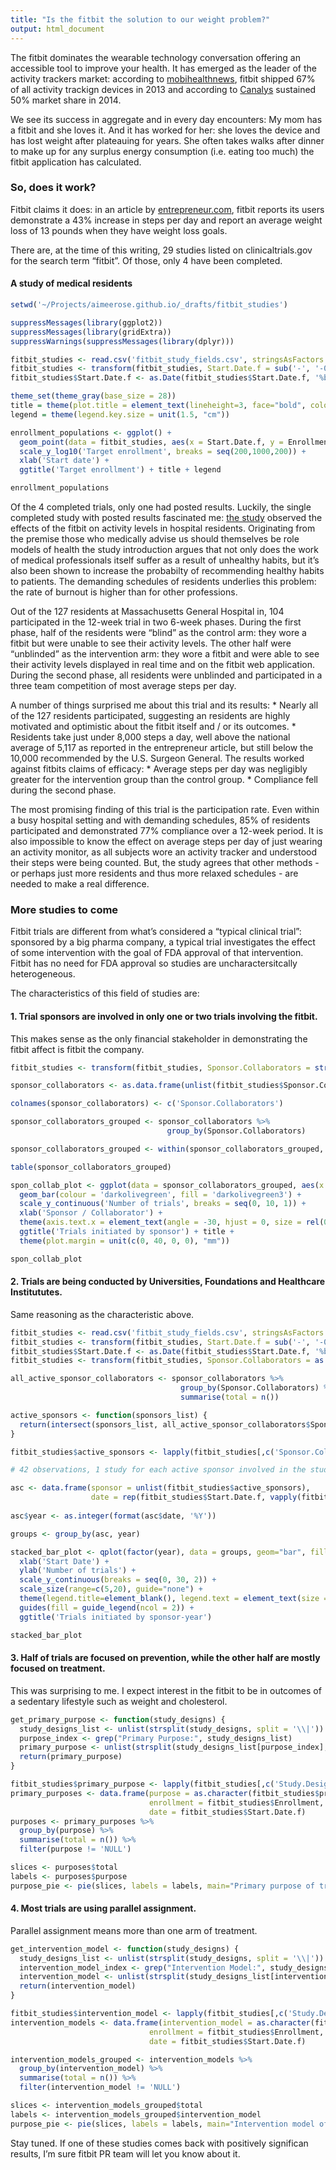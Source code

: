 ```yaml
---
title: "Is the fitbit the solution to our weight problem?"
output: html_document
---
```


The fitbit dominates the wearable technology conversation offering an accessible tool to improve your health. It has emerged as the leader of the activity trackers market: according to [mobihealthnews](http://mobihealthnews.com/28566/fitbit-shipped-the-most-activity-trackers-in-2013/), fitbit shipped 67% of all activity trackign devices in 2013 and according to [Canalys](http://www.canalys.com/newsroom/fitbit-accounted-nearly-half-global-wearable-band-shipments-q1-2014) sustained 50% market share in 2014.

We see its success in aggregate and in every day encounters: My mom has a fitbit and she loves it. And it has worked for her: she loves the device and has lost weight after plateauing for years. She often takes walks after dinner to make up for any surplus energy consumption (i.e. eating too much) the fitbit application has calculated.

### So, does it work?

Fitbit claims it does: in an article by [entrepreneur.com](http://www.entrepreneur.com/article/223780), fitbit reports its users demonstrate a 43% increase in steps per day and report an average weight loss of 13 pounds when they have weight loss goals.

There are, at the time of this writing, 29 studies listed on clinicaltrials.gov for the search term "fitbit". Of those, only 4 have been completed.

#### A study of medical residents

```r
setwd('~/Projects/aimeerose.github.io/_drafts/fitbit_studies')

suppressMessages(library(ggplot2))
suppressMessages(library(gridExtra))
suppressWarnings(suppressMessages(library(dplyr)))

fitbit_studies <- read.csv('fitbit_study_fields.csv', stringsAsFactors = FALSE)
fitbit_studies <- transform(fitbit_studies, Start.Date.f = sub('-', '-01-', Start.Date))
fitbit_studies$Start.Date.f <- as.Date(fitbit_studies$Start.Date.f, '%b-%d-%y')

theme_set(theme_gray(base_size = 28))
title = theme(plot.title = element_text(lineheight=3, face="bold", color="black", size = rel(1.67), vjust = 3))
legend = theme(legend.key.size = unit(1.5, "cm"))

enrollment_populations <- ggplot() +
  geom_point(data = fitbit_studies, aes(x = Start.Date.f, y = Enrollment, color = Recruitment), size = 10, alpha = 0.5) +
  scale_y_log10('Target enrollment', breaks = seq(200,1000,200)) +
  xlab('Start date') +
  ggtitle('Target enrollment') + title + legend

enrollment_populations
```

Of the 4 completed trials, only one had posted results. Luckily, the single completed study with posted results fascinated me: [the study](http://www.ncbi.nlm.nih.gov/pmc/articles/PMC4065028/) observed the effects of the fitbit on activity levels in hospital residents. Originating from the premise those who medically advise us should themselves be role models of health the study introduction argues that not only does the work of medical professionals itself suffer as a result of unhealthy habits, but it's also been shown to increase the probabilty of recommending healthy habits to patients. The demanding schedules of residents underlies this problem: the rate of burnout is higher than for other professions.

Out of the 127 residents at Massachusetts General Hospital in, 104 participated in the 12-week trial in two 6-week phases. During the first phase, half of the residents were "blind" as the control arm: they wore a fitbit but were unable to see their activity levels. The other half were "unblinded" as the intervention arm: they wore a fitbit and were able to see their activity levels displayed in real time and on the fitbit web application. During the second phase, all residents were unblinded and participated in a three team competition of most average steps per day.

A number of things surprised me about this trial and its results:
* Nearly all of the 127 residents participated, suggesting an residents are highly motivated and optimistic about the fitbit itself and / or its outcomes.
* Residents take just under 8,000 steps a day, well above the national average of 5,117 as reported in the entrepreneur article, but still below the 10,000 recommended by the U.S. Surgeon General.
The results worked against fitbits claims of efficacy:
* Average steps per day was negligibly greater for the intervention group than the control group.
* Compliance fell during the second phase.

The most promising finding of this trial is the participation rate. Even within a busy hospital setting and with demanding schedules, 85% of residents participated and demonstrated 77% compliance over a 12-week period. It is also impossible to know the effect on average steps per day of just wearing an activity monitor, as all subjects wore an activity tracker and understood their steps were being counted. But, the study agrees that other methods - or perhaps just more residents and thus more relaxed schedules - are needed to make a real difference.

### More studies to come

Fitbit trials are different from what's considered a "typical clinical trial": sponsored by a big pharma company, a typical trial investigates the effect of some intervention with the goal of FDA approval of that intervention. Fitbit has no need for FDA approval so studies are uncharactersitcally heterogeneous. 

The characteristics of this field of studies are:

#### 1. Trial sponsors are involved in only one or two trials involving the fitbit.

This makes sense as the only financial stakeholder in demonstrating the fitbit affect is fitbit the company.

```r
fitbit_studies <- transform(fitbit_studies, Sponsor.Collaborators = strsplit(Sponsor.Collaborators, split = '\\|'))

sponsor_collaborators <- as.data.frame(unlist(fitbit_studies$Sponsor.Collaborators), names = 'Sponsor.Collaborator')

colnames(sponsor_collaborators) <- c('Sponsor.Collaborators')

sponsor_collaborators_grouped <- sponsor_collaborators %>%
                                   group_by(Sponsor.Collaborators)

sponsor_collaborators_grouped <- within(sponsor_collaborators_grouped, Sponsor.Collaborators <- factor(Sponsor.Collaborators, levels=names(sort(table(Sponsor.Collaborators), ascending=TRUE))))

table(sponsor_collaborators_grouped)

spon_collab_plot <- ggplot(data = sponsor_collaborators_grouped, aes(x = Sponsor.Collaborators)) +
  geom_bar(colour = 'darkolivegreen', fill = 'darkolivegreen3') +
  scale_y_continuous('Number of trials', breaks = seq(0, 10, 1)) +
  xlab('Sponsor / Collaborator') + 
  theme(axis.text.x = element_text(angle = -30, hjust = 0, size = rel(0.4))) +
  ggtitle('Trials initiated by sponsor') + title +
  theme(plot.margin = unit(c(0, 40, 0, 0), "mm"))

spon_collab_plot
```

#### 2. Trials are being conducted by Universities, Foundations and Healthcare Institututes.

Same reasoning as the characteristic above.

```r
fitbit_studies <- read.csv('fitbit_study_fields.csv', stringsAsFactors = FALSE)
fitbit_studies <- transform(fitbit_studies, Start.Date.f = sub('-', '-01-', Start.Date))
fitbit_studies$Start.Date.f <- as.Date(fitbit_studies$Start.Date.f, '%b-%d-%y')
fitbit_studies <- transform(fitbit_studies, Sponsor.Collaborators = as.list(strsplit(Sponsor.Collaborators, split = '\\|')))

all_active_sponsor_collaborators <- sponsor_collaborators %>%
                                      group_by(Sponsor.Collaborators) %>%
                                      summarise(total = n())

active_sponsors <- function(sponsors_list) {
  return(intersect(sponsors_list, all_active_sponsor_collaborators$Sponsor.Collaborators))
}

fitbit_studies$active_sponsors <- lapply(fitbit_studies[,c('Sponsor.Collaborators')], active_sponsors)

# 42 observations, 1 study for each active sponsor involved in the study

asc <- data.frame(sponsor = unlist(fitbit_studies$active_sponsors), 
                  date = rep(fitbit_studies$Start.Date.f, vapply(fitbit_studies$active_sponsors, length, 1L)))
                  
asc$year <- as.integer(format(asc$date, '%Y'))

groups <- group_by(asc, year)

stacked_bar_plot <- qplot(factor(year), data = groups, geom="bar", fill=factor(sponsor)) +
  xlab('Start Date') +
  ylab('Number of trials') +
  scale_y_continuous(breaks = seq(0, 30, 2)) +
  scale_size(range=c(5,20), guide="none") +
  theme(legend.title=element_blank(), legend.text = element_text(size = 8), legend.key.size = unit(4, 'mm')) +
  guides(fill = guide_legend(ncol = 2)) +
  ggtitle('Trials initiated by sponsor-year')

stacked_bar_plot
```

#### 3. Half of trials are focused on prevention, while the other half are mostly focused on treatment.

This was surprising to me. I expect interest in the fitbit to be in outcomes of a sedentary lifestyle such as weight and cholesterol.

```r
get_primary_purpose <- function(study_designs) {
  study_designs_list <- unlist(strsplit(study_designs, split = '\\|'))
  purpose_index <- grep("Primary Purpose:", study_designs_list)
  primary_purpose <- unlist(strsplit(study_designs_list[purpose_index], split = ': '))[2]
  return(primary_purpose)
}

fitbit_studies$primary_purpose <- lapply(fitbit_studies[,c('Study.Designs')], get_primary_purpose)
primary_purposes <- data.frame(purpose = as.character(fitbit_studies$primary_purpose),
                               enrollment = fitbit_studies$Enrollment,
                               date = fitbit_studies$Start.Date.f)
purposes <- primary_purposes %>%
  group_by(purpose) %>%
  summarise(total = n()) %>%
  filter(purpose != 'NULL')

slices <- purposes$total
labels <- purposes$purpose
purpose_pie <- pie(slices, labels = labels, main="Primary purpose of trial")
```

#### 4. Most trials are using parallel assignment.

Parallel assignment means more than one arm of treatment.

```r
get_intervention_model <- function(study_designs) {
  study_designs_list <- unlist(strsplit(study_designs, split = '\\|'))
  intervention_model_index <- grep("Intervention Model:", study_designs_list)
  intervention_model <- unlist(strsplit(study_designs_list[intervention_model_index], split = ': '))[2]
  return(intervention_model)
}

fitbit_studies$intervention_model <- lapply(fitbit_studies[,c('Study.Designs')], get_intervention_model)
intervention_models <- data.frame(intervention_model = as.character(fitbit_studies$intervention_model),
                               enrollment = fitbit_studies$Enrollment,
                               date = fitbit_studies$Start.Date.f)

intervention_models_grouped <- intervention_models %>%
  group_by(intervention_model) %>%
  summarise(total = n()) %>%
  filter(intervention_model != 'NULL')

slices <- intervention_models_grouped$total
labels <- intervention_models_grouped$intervention_model
purpose_pie <- pie(slices, labels = labels, main="Intervention model of trial")
```

Stay tuned. If one of these studies comes back with positively significan results, I'm sure fitbit PR team will let you know about it.
